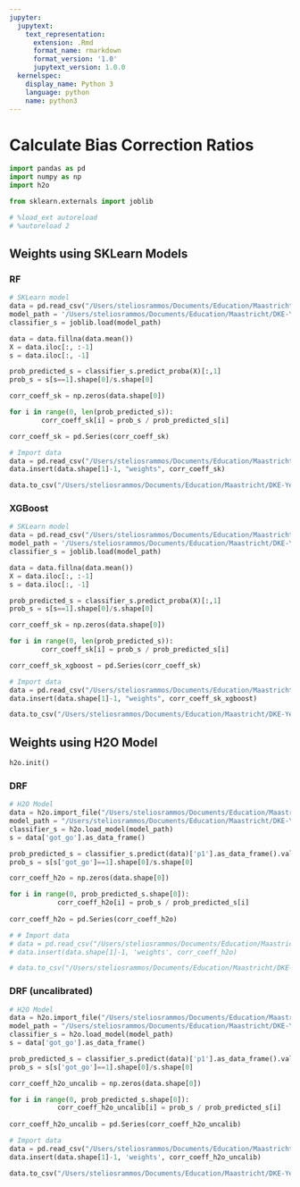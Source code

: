 ```yaml
---
jupyter:
  jupytext:
    text_representation:
      extension: .Rmd
      format_name: rmarkdown
      format_version: '1.0'
      jupytext_version: 1.0.0
  kernelspec:
    display_name: Python 3
    language: python
    name: python3
---
```


# Calculate Bias Correction Ratios

```python
import pandas as pd
import numpy as np 
import h2o

from sklearn.externals import joblib
```

```python
# %load_ext autoreload
# %autoreload 2
```

## Weights using SKLearn Models


### RF

```python
# SKLearn model
data = pd.read_csv("/Users/steliosrammos/Documents/Education/Maastricht/DKE-Year3/BachelorThesis/bachelor_thesis/data/processed/classifier_s/data_classifier_s.csv", sep=";")
model_path = '/Users/steliosrammos/Documents/Education/Maastricht/DKE-Year3/BachelorThesis/bachelor_thesis/models/classifier_s/calibrated/classifier_s_sklearn.sav'
classifier_s = joblib.load(model_path)

data = data.fillna(data.mean())
X = data.iloc[:, :-1]
s = data.iloc[:, -1]

prob_predicted_s = classifier_s.predict_proba(X)[:,1]
prob_s = s[s==1].shape[0]/s.shape[0]

corr_coeff_sk = np.zeros(data.shape[0])

for i in range(0, len(prob_predicted_s)):
        corr_coeff_sk[i] = prob_s / prob_predicted_s[i]

corr_coeff_sk = pd.Series(corr_coeff_sk)
```

```python
# Import data
data = pd.read_csv("/Users/steliosrammos/Documents/Education/Maastricht/DKE-Year3/BachelorThesis/bachelor_thesis/data/processed/classifier_y/data_classifier_y.csv",sep=";")
data.insert(data.shape[1]-1, "weights", corr_coeff_sk)

data.to_csv("/Users/steliosrammos/Documents/Education/Maastricht/DKE-Year3/BachelorThesis/bachelor_thesis/data/processed/classifier_y/weighted/data_classifier_y_weighted_sklearn.csv", sep=";", index=False)
```

### XGBoost

```python
# SKLearn model
data = pd.read_csv("/Users/steliosrammos/Documents/Education/Maastricht/DKE-Year3/BachelorThesis/bachelor_thesis/data/processed/classifier_s/data_classifier_s.csv", sep=";")
model_path = '/Users/steliosrammos/Documents/Education/Maastricht/DKE-Year3/BachelorThesis/bachelor_thesis/models/classifier_s/calibrated/classifier_s_sk_xgboost.sav'
classifier_s = joblib.load(model_path)

data = data.fillna(data.mean())
X = data.iloc[:, :-1]
s = data.iloc[:, -1]

prob_predicted_s = classifier_s.predict_proba(X)[:,1]
prob_s = s[s==1].shape[0]/s.shape[0]

corr_coeff_sk = np.zeros(data.shape[0])

for i in range(0, len(prob_predicted_s)):
        corr_coeff_sk[i] = prob_s / prob_predicted_s[i]

corr_coeff_sk_xgboost = pd.Series(corr_coeff_sk)
```

```python
# Import data
data = pd.read_csv("/Users/steliosrammos/Documents/Education/Maastricht/DKE-Year3/BachelorThesis/bachelor_thesis/data/processed/classifier_y/data_classifier_y.csv",sep=";")
data.insert(data.shape[1]-1, "weights", corr_coeff_sk_xgboost)

data.to_csv("/Users/steliosrammos/Documents/Education/Maastricht/DKE-Year3/BachelorThesis/bachelor_thesis/data/processed/classifier_y/weighted/sk_xgb_weights/data_classifier_y_weighted_sk_xgboost.csv", sep=";", index=False)
```

## Weights using H2O Model

```python
h2o.init()
```

### DRF

```python
# H2O Model
data = h2o.import_file("/Users/steliosrammos/Documents/Education/Maastricht/DKE-Year3/BachelorThesis/bachelor_thesis/data/processed/classifier_s/data_classifier_s.csv")
model_path = "/Users/steliosrammos/Documents/Education/Maastricht/DKE-Year3/BachelorThesis/bachelor_thesis/models/classifier_s/calibrated/classifier_s_h2o/Grid_DRF_py_9_sid_8e50_model_python_1552985644490_1_model_37"
classifier_s = h2o.load_model(model_path)
s = data['got_go'].as_data_frame()

prob_predicted_s = classifier_s.predict(data)['p1'].as_data_frame().values
prob_s = s[s['got_go']==1].shape[0]/s.shape[0]

corr_coeff_h2o = np.zeros(data.shape[0])

for i in range(0, prob_predicted_s.shape[0]):
            corr_coeff_h2o[i] = prob_s / prob_predicted_s[i]
        
corr_coeff_h2o = pd.Series(corr_coeff_h2o)
```

```python
# # Import data
# data = pd.read_csv("/Users/steliosrammos/Documents/Education/Maastricht/DKE-Year3/BachelorThesis/bachelor_thesis/data/processed/classifier_y/data_classifier_y.csv",sep=";")
# data.insert(data.shape[1]-1, 'weights', corr_coeff_h2o)

# data.to_csv("/Users/steliosrammos/Documents/Education/Maastricht/DKE-Year3/BachelorThesis/bachelor_thesis/data/processed/classifier_y/weighted/data_classifier_y_weighted_h2o.csv", sep=";", index=False)
```

### DRF (uncalibrated)

```python
# H2O Model
data = h2o.import_file("/Users/steliosrammos/Documents/Education/Maastricht/DKE-Year3/BachelorThesis/bachelor_thesis/data/processed/classifier_s/data_classifier_s.csv")
model_path = "/Users/steliosrammos/Documents/Education/Maastricht/DKE-Year3/BachelorThesis/bachelor_thesis/models/classifier_s/uncalibrated/classifier_s_h2o/Grid_DRF_py_3_sid_b093_model_python_1553073290449_154565_model_6"
classifier_s = h2o.load_model(model_path)
s = data['got_go'].as_data_frame()

prob_predicted_s = classifier_s.predict(data)['p1'].as_data_frame().values
prob_s = s[s['got_go']==1].shape[0]/s.shape[0]

corr_coeff_h2o_uncalib = np.zeros(data.shape[0])

for i in range(0, prob_predicted_s.shape[0]):
            corr_coeff_h2o_uncalib[i] = prob_s / prob_predicted_s[i]
        
corr_coeff_h2o_uncalib = pd.Series(corr_coeff_h2o_uncalib)
```

```python
# Import data
data = pd.read_csv("/Users/steliosrammos/Documents/Education/Maastricht/DKE-Year3/BachelorThesis/bachelor_thesis/data/processed/classifier_y/data_classifier_y.csv",sep=";")
data.insert(data.shape[1]-1, 'weights', corr_coeff_h2o_uncalib)

data.to_csv("/Users/steliosrammos/Documents/Education/Maastricht/DKE-Year3/BachelorThesis/bachelor_thesis/data/processed/classifier_y/weighted/data_classifier_y_weighted_h2o_uncalib.csv", sep=";", index=False)
```

```python

```
